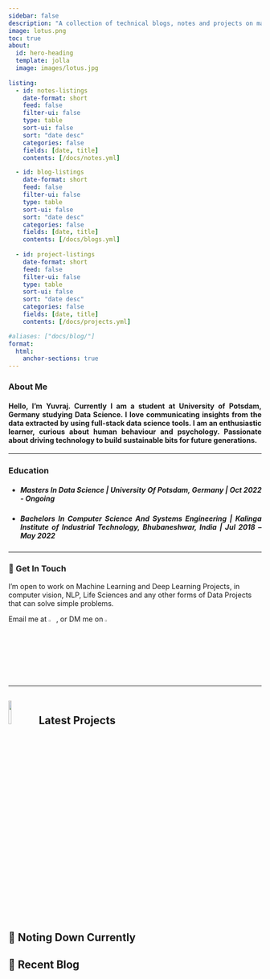 ```yaml
---
sidebar: false
description: "A collection of technical blogs, notes and projects on machine learning and data science."
image: lotus.png
toc: true
about:
  id: hero-heading
  template: jolla
  image: images/lotus.jpg
  
listing:
  - id: notes-listings
    date-format: short
    feed: false
    filter-ui: false
    type: table
    sort-ui: false
    sort: "date desc"
    categories: false
    fields: [date, title]
    contents: [/docs/notes.yml]

  - id: blog-listings
    date-format: short
    feed: false
    filter-ui: false
    type: table
    sort-ui: false
    sort: "date desc"
    categories: false
    fields: [date, title]
    contents: [/docs/blogs.yml]
  
  - id: project-listings
    date-format: short
    feed: false
    filter-ui: false
    type: table
    sort-ui: false
    sort: "date desc"
    categories: false
    fields: [date, title]
    contents: [/docs/projects.yml]

#aliases: ["docs/blog/"]
format:
  html:
    anchor-sections: true
---
```


### About Me
<h4 style="text-align: justify;">Hello, I'm Yuvraj. Currently I am a student at University of Potsdam, Germany studying Data Science. I love communicating insights from the data extracted by using full-stack data science tools. I am an enthusiastic learner, curious about human behaviour and psychology. Passionate about driving technology to build sustainable bits for future generations.</h4> 
---

### Education
* <h5 style="text-align: justify;"> Masters In Data Science | University Of Potsdam, Germany | Oct 2022 - Ongoing </h5>

* <h5 style="text-align: justify;"> Bachelors In Computer Science And Systems Engineering | Kalinga Institute of Industrial Technology, Bhubaneshwar, India | Jul 2018 – May 2022 </h5>

---

### 💼 Get In Touch

I'm open to work on Machine Learning and Deep Learning Projects, in computer vision, NLP, Life Sciences and any other forms of Data Projects that can solve simple problems.

Email me at [![](./images/icon-gmail.png){width="3%"}](mailto:yuvraj.dhepe22@gmail.com), or DM me on [![](./images/icon-linkedin.png){width="3%"}](https://www.linkedin.com/in/yuvraj-shivaji-dhepe-22974919a/)

---

## ![](./images/icon-collaborate.png){width="11%"} Latest Projects

::: {#project-listings}
:::

## 📝 Noting Down Currently

::: {#notes-listings}
:::

## 📮 Recent Blog

::: {#blog-listings}
:::